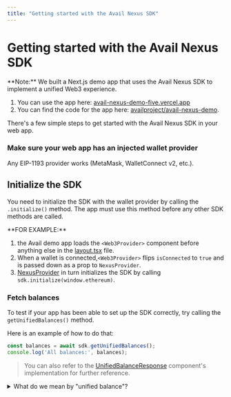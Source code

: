 ```yaml
---
title: "Getting started with the Avail Nexus SDK"
---
```



# Getting started with the Avail Nexus SDK

<Callout type="info">
**Note:** We built a Next.js demo app that uses the Avail Nexus SDK to implement a unified Web3 experience.

1. You can use the app here: [avail-nexus-demo-five.vercel.app](https://avail-nexus-demo-five.vercel.app/)
2. You can find the code for the app here: [availproject/avail-nexus-demo](https://github.com/availproject/avail-nexus-demo).
</Callout>


There's a few simple steps to get started with the Avail Nexus SDK in your web app.

<Steps>

### Make sure your web app has an injected wallet provider

Any EIP-1193 provider works (MetaMask, WalletConnect v2, etc.).

## Initialize the SDK

You need to initialize the SDK with the wallet provider by calling the `.initialize()` method.
The app must use this method before any other SDK methods are called.

<Callout type="info">
**FOR EXAMPLE:**

1. the Avail demo app loads the `<Web3Provider>` component before anything else in the [layout.tsx](https://github.com/availproject/avail-nexus-demo/blob/main/src/app/layout.tsx#L33) file.
2. When a wallet is connected,`<Web3Provider>` flips `isConnected` to `true` and is passed down as a prop to `NexusProvider`.
3. [NexusProvider](https://github.com/availproject/avail-nexus-demo/blob/main/src/provider/NexusProvider.tsx) in turn initializes the SDK by calling `sdk.initialize(window.ethereum)`.
</Callout>

### Fetch balances

To test if your app has been able to set up the SDK correctly, try calling the `getUnifiedBalances()` method.

Here is an example of how to do that:

```typescript showLineNumbers filename="Typescript"
const balances = await sdk.getUnifiedBalances();
console.log('All balances:', balances);
```

> You can also refer to the [UnifiedBalanceResponse](https://github.com/availproject/avail-nexus-demo/blob/main/src/components/unified-balance.tsx) 
component's implementation for further reference.

</Steps>

<details className="border p-3 rounded-md bg-[#EFF6FF]">
<summary>What do we mean by "unified balance"?</summary>

Unified balance shows all the liquidity in a user's EOA account across multiple chains in one view. It lets users transact seamlessly on any chain without needing bridges or pre-provisioning gas for token swaps. Chain abstraction handles all the complexity involved in a cross-chain transaction while enabling better UX through a single intent approval.

For instance, let us take the case where a user intends to spend 18 USDC on Scroll and does not have any balance on Scroll.

- Optimism: 0.1 ETH, O USDT, 0 USDC
- Arbitrum: 0 ETH, 12 USDT, 0 USDC
- Base: 0 ETH, 10 USDT, 0 USDC
- Scroll: 0 ETH, 0 USDT, 0 USDC

To spend 18 USDC on Scroll (destination chain) with the given liquidity fragmentation, it would typically require multiple clicks and steps for swapping or bridging different assets available on the source chains, so that user can convert the assets to the desired token balance on Scroll.

Through chain abstraction and ability to swap cross-chain, users have the convenience to view the consolidated token balance across supported tokens and chains. This simplifies the process of sending 18 USDC on Optimism, as users can sign the intent without the need for bridging, swapping, or considering the optimal routes.

The cross-chain swap enables users to:

- Spend assets on any destination chain without prior liquidity.
- Collate payable amount by combining multiple supported assets across source chains to address liquidity fragmentation.
</details>